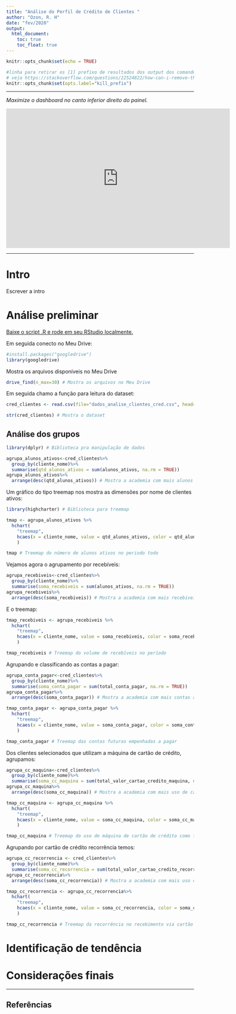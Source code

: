 ```yaml
---
title: "Análise do Perfil de Crédito de Clientes "
author: "Ozon, R. H"
date: "fev/2020"
output:
  html_document:
    toc: true
    toc_float: true
---
```


<!-- ================================================================================= -->

```r
knitr::opts_chunk$set(echo = TRUE)

#linha para retirar os [1] prefixo de resultados dos output dos comandos do r
# veja https://stackoverflow.com/questions/22524822/how-can-i-remove-the-prefix-index-indicator-1-in-knitr-output/22563357
knitr::opts_chunk$set(opts.label="kill_prefix")
```


***

*Maximize o dashboard no canto inferior direito do painel.*



<iframe width="600" height="373.5" src="https://app.powerbi.com/view?r=eyJrIjoiMTA0MWU0YzAtZDBkMS00ZGY4LTkyOWItMWVlZmZjNzU0YzI5IiwidCI6IjNlNmRhYTJjLTlhYzUtNDhlYS1iMDBlLWE2MWFiYmZmYWNkYiJ9" frameborder="0" allowFullScreen="true"></iframe>


***

# Intro

Escrever a intro

# Análise preliminar 

[Baixe o script .R e rode em seu RStudio localmente.](https://github.com/rhozontecnofit/NotebookExemplo/raw/main/scriptdrive.R) 

Em seguida conecto no Meu Drive:

```r
#install.packages("googledrive")
library(googledrive)
```

Mostra os arquivos disponíveis no Meu Drive

```r
drive_find(n_max=30) # Mostra os arquivos no Meu Drive
```

Em seguida chamo a função para leitura do dataset:

```r
cred_clientes <- read.csv(file="dados_analise_clientes_cred.csv", head=TRUE, sep=";") # Lê os dados

str(cred_clientes) # Mostra o dataset

```


## Análise dos grupos

```r
library(dplyr) # Biblioteca pra manipulação de dados

agrupa_alunos_ativos<-cred_clientes%>%
  group_by(cliente_nome)%>%
  summarise(qtd_alunos_ativos = sum(alunos_ativos, na.rm = TRUE))
agrupa_alunos_ativos%>%
  arrange(desc(qtd_alunos_ativos)) # Mostra a academia com mais alunos ativos no período
```

Um gráfico do tipo treemap nos mostra as dimensões por nome de clientes ativos:

```r

library(highcharter) # Biblioteca para treemap

tmap <- agrupa_alunos_ativos %>%
  hchart(
    "treemap", 
    hcaes(x = cliente_nome, value = qtd_alunos_ativos, color = qtd_alunos_ativos)
    )

tmap # Treemap do número de alunos ativos no periodo todo
```
 

Vejamos agora o agrupamento por recebíveis:

```r
agrupa_recebiveis<-cred_clientes%>%
  group_by(cliente_nome)%>%
  summarise(soma_recebiveis = sum(alunos_ativos, na.rm = TRUE))
agrupa_recebiveis%>%
  arrange(desc(soma_recebiveis)) # Mostra a academia com mais recebiveis ativos no período
```

E o treemap:

```r

tmap_recebiveis <- agrupa_recebiveis %>%
  hchart(
    "treemap", 
    hcaes(x = cliente_nome, value = soma_recebiveis, color = soma_recebiveis)
    )

tmap_recebiveis # Treemap do volume de recebíveis no período

```


Agrupando e classificando as contas a pagar:

```r
agrupa_conta_pagar<-cred_clientes%>%
  group_by(cliente_nome)%>%
  summarise(soma_conta_pagar = sum(total_conta_pagar, na.rm = TRUE))
agrupa_conta_pagar%>%
  arrange(desc(soma_conta_pagar)) # Mostra a academia com mais contas a pagar no período
```


```r
tmap_conta_pagar <- agrupa_conta_pagar %>%
  hchart(
    "treemap", 
    hcaes(x = cliente_nome, value = soma_conta_pagar, color = soma_conta_pagar)
    )

tmap_conta_pagar # Treemap das contas futuras empenhadas a pagar
```

Dos clientes selecionados que utilizam a máquina de cartão de crédito, agrupamos:


```r
agrupa_cc_maquina<-cred_clientes%>%
  group_by(cliente_nome)%>%
  summarise(soma_cc_maquina = sum(total_valor_cartao_credito_maquina, na.rm = TRUE))
agrupa_cc_maquina%>%
  arrange(desc(soma_cc_maquina)) # Mostra a academia com mais uso de cartão de crédito máquina no período
```

```r
tmap_cc_maquina <- agrupa_cc_maquina %>%
  hchart(
    "treemap", 
    hcaes(x = cliente_nome, value = soma_cc_maquina, color = soma_cc_maquina)
    )

tmap_cc_maquina # Treemap do uso de máquina de cartão de crédito como forma de recebimento
```


Agrupando por cartão de crédito recorrência temos:


```r
agrupa_cc_recorrencia <- cred_clientes%>%
  group_by(cliente_nome)%>%
  summarise(soma_cc_recorrencia = sum(total_valor_cartao_credito_recorrencia, na.rm = TRUE))
agrupa_cc_recorrencia%>%
  arrange(desc(soma_cc_recorrencia)) # Mostra a academia com mais uso de cartão de crédito recorrencia no período
```

```r
tmap_cc_recorrencia <- agrupa_cc_recorrencia%>%
  hchart(
    "treemap", 
    hcaes(x = cliente_nome, value = soma_cc_recorrencia, color = soma_cc_recorrencia)
    )

tmap_cc_recorrencia # Treemap da recorrência no recebimento via cartão de crédito
```




# Identificação de tendência

# Considerações finais

***

## Referências
